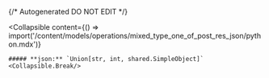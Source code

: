 {/* Autogenerated DO NOT EDIT  */}

<Collapsible
    content={() => import('/content/models/operations/mixed_type_one_of_post_res_json/python.mdx')}
>
    ##### **json:** `Union[str, int, shared.SimpleObject]`
    <Collapsible.Break/>
</Collapsible>

